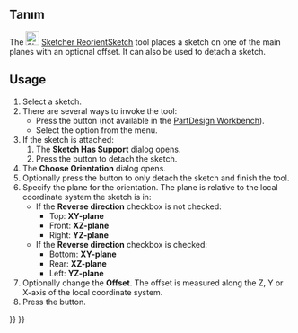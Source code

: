 <languages/>

{{Docnav
|[[Sketcher_MapSketch|Attach Sketch]]
|[[Sketcher_ValidateSketch|Validate Sketch]]
|[[Sketcher_Workbench|Sketcher]]
|IconL=Sketcher_MapSketch.svg‎
|IconR=Sketcher_ValidateSketch.svg
|IconC=Workbench_Sketcher.svg
}}

{{GuiCommand
|Name=Sketcher ReorientSketch
|MenuLocation=Sketch → Reorient Sketch
|Workbenches=[[Sketcher_Workbench|Sketcher]], [[PartDesign_Workbench|PartDesign]]
|SeeAlso=[[Sketcher_MapSketch|Sketcher MapSketch]], [[Sketcher_NewSketch|Sketcher NewSketch]]
}}

<span id="Description"></span>
==Tanım==

The [[Image:Sketcher_ReorientSketch.svg|24px]] [[Sketcher_ReorientSketch|Sketcher ReorientSketch]] tool places a sketch on one of the main planes with an optional offset. It can also be used to detach a sketch.

==Usage==

# Select a sketch.
# There are several ways to invoke the tool:
#* Press the {{Button|[[Image:Sketcher_ReorientSketch.svg|16px]] [[Sketcher_ReorientSketch|Reorient Sketch]]}} button (not available in the [[PartDesign_Workbench|PartDesign Workbench]]).
#* Select the {{MenuCommand|Sketch → [[Image:Sketcher_ReorientSketch.svg|16px]] Reorient Sketch}} option from the menu.
# If the sketch is attached:
## The '''Sketch Has Support''' dialog opens.
## Press the {{Button|Yes}} button to detach the sketch.
# The '''Choose Orientation''' dialog opens.
# Optionally press the {{Button|Cancel}} button to only detach the sketch and finish the tool.
# Specify the plane for the orientation. The plane is relative to the local coordinate system the sketch is in:
#* If the '''Reverse direction''' checkbox is not checked:
#** Top: '''XY-plane'''
#** Front: '''XZ-plane'''
#** Right: '''YZ-plane'''
#* If the '''Reverse direction''' checkbox is checked:
#** Bottom: '''XY-plane'''
#** Rear: '''XZ-plane'''
#** Left: '''YZ-plane'''
# Optionally change the '''Offset'''. The offset is measured along the Z, Y or X-axis of the local coordinate system.
# Press the {{Button|OK}} button.


{{Docnav
|[[Sketcher_MapSketch|Attach Sketch]]
|[[Sketcher_ValidateSketch|Validate Sketch]]
|[[Sketcher_Workbench|Sketcher]]
|IconL=Sketcher_MapSketch.svg‎
|IconR=Sketcher_ValidateSketch.svg
|IconC=Workbench_Sketcher.svg
}}

{{Sketcher_Tools_navi{{#translation:}}}}
{{Userdocnavi{{#translation:}}}}